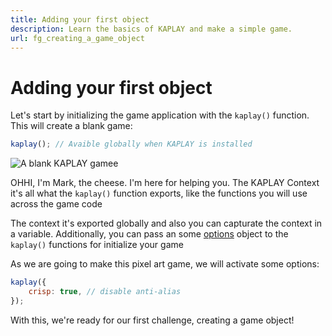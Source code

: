 ```yaml
---
title: Adding your first object
description: Learn the basics of KAPLAY and make a simple game.
url: fg_creating_a_game_object
---
```



# Adding your first object

Let's start by initializing the game application with the `kaplay()` function.
This will create a blank game:

```js
kaplay(); // Avaible globally when KAPLAY is installed
```

![A blank KAPLAY gamee](./assets/fg1.png)

<Info crew="mark" title="The Context">OHHI, I'm Mark, the cheese. I'm here for
helping you. The KAPLAY Context it's all what the `kaplay()` function exports,
like the functions you will use across the game code</Info>

The context it's exported globally and also you can capturate the context in a
variable. Additionally, you can pass an some [options](/doc/KAPLAYOpt) object to
the `kaplay()` functions for initialize your game

As we are going to make this pixel art game, we will activate some options:

```js
kaplay({
    crisp: true, // disable anti-alias
});
```

With this, we're ready for our first challenge, creating a game object!

